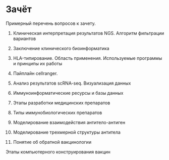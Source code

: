 # Зачёт

Примерный перечень вопросов к зачету.

1.  Клиническая интерпретация результатов NGS. Алгоритм фильтрации вариантов

2.  Заключение клинического биоинформатика  

3.  HLA-типирование. Область применения. Используемые программы и принципы их работы

4.  Пайплайн cellranger. 

5.  Анализ результатов scRNA-seq. Визуализация данных

6.  Иммуноинформатические ресурсы и базы данных

7.  Этапы разработки медицинских препаратов

8.  Типы иммунобиологических препаратов

9.  Моделирование взаимодействия антитело-антиген

10. Моделирование трехмерной структуры антитела

11. Понятие об обратной вакцинологии

Этапы компьютерного конструирования вакцин
